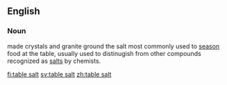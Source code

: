 ==English==

===Noun===
made crystals and granite ground the salt most commonly used to [[season]] food at the table, usually used to distinugish from other compounds recognized as [[salt]]s by chemists.

[[fi:table salt]]
[[sv:table salt]]
[[zh:table salt]]